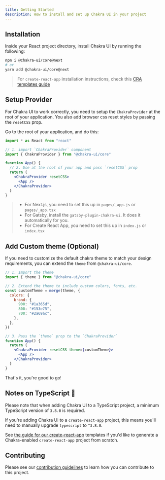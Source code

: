 ```yaml
---
title: Getting Started
description: How to install and set up Chakra UI in your project
---
```


## Installation

Inside your React project directory, install Chakra UI by running the following:

```bash
npm i @chakra-ui/core@next
# or
yarn add @chakra-ui/core@next
```

> For `create-react-app` installation instructions, check this
> [CRA templates guide](/guides/integrations/with-cra)

<carbon-ad></carbon-ad>

## Setup Provider

For Chakra UI to work correctly, you need to setup the `ChakraProvider` at the
root of your application. You also add browser css reset styles by passing the
`resetCSS` prop.

Go to the root of your application, and do this:

```jsx live=false
import * as React from "react"

// 1. import `ChakraProvider` component
import { ChakraProvider } from "@chakra-ui/core"

function App() {
  // 2. Use at the root of your app and pass `resetCSS` prop
  return (
    <ChakraProvider resetCSS>
      <App />
    </ChakraProvider>
  )
}
```

> - For Next.js, you need to set this up in `pages/_app.js` or `pages/_app.tsx`
> - For Gatsby, install the `gatsby-plugin-chakra-ui`. It does it automatically
>   for you.
> - For Create React App, you need to set this up in `index.js` or `index.tsx`

## Add Custom theme (Optional)

If you need to customize the default chakra theme to match your design
requirements, you can extend the `theme` from `@chakra-ui/core`.

```jsx live=false
// 1. Import the theme
import { theme } from "@chakra-ui/core"

// 2. Extend the theme to include custom colors, fonts, etc.
const customTheme = merge(theme, {
  colors: {
    brand: {
      900: "#1a365d",
      800: "#153e75",
      700: "#2a69ac",
    },
  },
})

// 3. Pass the `theme` prop to the `ChakraProvider`
function App() {
  return (
    <ChakraProvider resetCSS theme={customTheme}>
      <App />
    </ChakraProvider>
  )
}
```

That's it, you're good to go!

## Notes on TypeScript 🚨

Please note that when adding Chakra UI to a TypeScript project, a minimum
TypeScript version of `3.8.0` is required.

If you're adding Chakra UI to a `create-react-app` project, this means you'll
need to manually upgrade `typescript` to `^3.8.0`.

See [the guide for our create-react-app](../guides/cra-templates) templates if
you'd like to generate a Chakra-enabled `create-react-app` project from scratch.

## Contributing

Please see our [contribution guidelines](/contributing) to learn how you can
contribute to this project.
